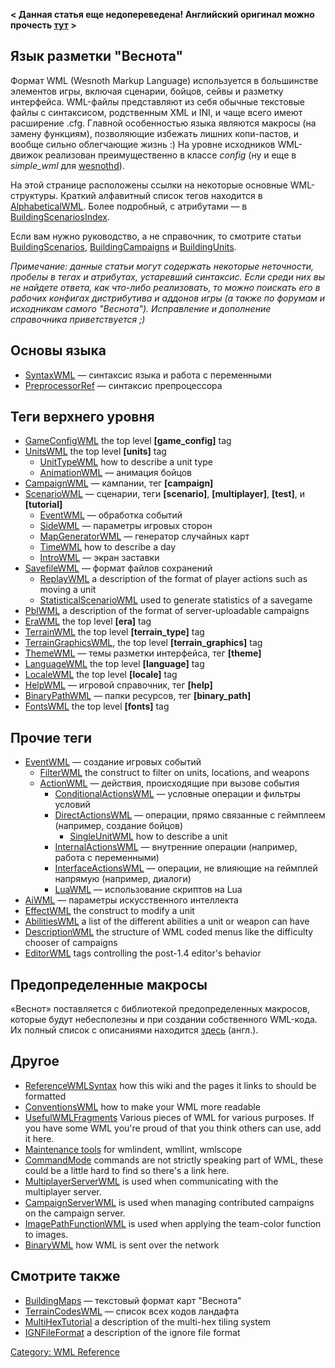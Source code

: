 '''< Данная статья еще недопереведена! Английский оригинал можно прочесть [http://wiki.wesnoth.org/ReferenceWML тут] >'''

== Язык разметки "Веснота" ==

Формат WML (Wesnoth Markup Language) используется в большинстве элементов игры, включая сценарии, бойцов, сейвы и разметку интерфейса. WML-файлы представляют из себя обычные текстовые файлы с синтаксисом, родственным XML и INI, и чаще всего имеют расширение .cfg. Главной особенностью языка являются макросы (на замену функциям), позволяющие избежать лишних копи-пастов, и вообще сильно облегчающие жизнь :) На уровне исходников WML-движок реализован преимущественно в классе ''config'' (ну и еще в ''simple_wml'' для [[wesnothd]]).

На этой странице расположены ссылки на некоторые основные WML-структуры. Краткий алфавитный список тегов находится в [[AlphabeticalWML]]. Более подробный, с атрибутами — в [[BuildingScenariosIndex]].

Если вам нужно руководство, а не справочник, то смотрите статьи [[BuildingScenarios]], [[BuildingCampaigns]] и [[BuildingUnits]].


''Примечание: данные статьи могут содержать некоторые неточности, пробелы в тегах и атрибутах, устаревший синтаксис. Если среди них вы не найдете ответа, как что-либо реализовать, то можно поискать его в рабочих конфигах дистрибутива и аддонов игры (а также по форумам и исходникам самого "Веснота"). Исправление и дополнение справочника приветствуется ;)''

== Основы языка ==

* [[SyntaxWML]] — синтаксис языка и работа с переменными
* [[PreprocessorRef]] — синтаксис препроцессора

== Теги верхнего уровня ==

* [[GameConfigWML]] the top level '''[game_config]''' tag
* [[UnitsWML]] the top level '''[units]''' tag
** [[UnitTypeWML]] how to describe a unit type
** [[AnimationWML]] — анимация бойцов
* [[CampaignWML]] — кампании, тег '''[campaign]'''
* [[ScenarioWML]] — сценарии, теги '''[scenario]''', '''[multiplayer]''', '''[test]''', и '''[tutorial]'''
** [[EventWML]] — обработка событий
** [[SideWML]] — параметры игровых сторон
** [[MapGeneratorWML]] — генератор случайных карт
** [[TimeWML]] how to describe a day
** [[IntroWML]] — экран заставки
* [[SavefileWML]] — формат файлов сохранений
** [[ReplayWML]] a description of the format of player actions such as moving a unit
** [[StatisticalScenarioWML]] used to generate statistics of a savegame
* [[PblWML]] a description of the format of server-uploadable campaigns
* [[EraWML]] the top level '''[era]''' tag
* [[TerrainWML]] the top level '''[terrain_type]''' tag
* [[TerrainGraphicsWML]], the top level '''[terrain_graphics]''' tag
* [[ThemeWML]] — темы разметки интерфейса, тег '''[theme]'''
* [[LanguageWML]] the top level '''[language]''' tag
* [[LocaleWML]] the top level '''[locale]''' tag
* [[HelpWML]] — игровой справочник, тег '''[help]'''
* [[BinaryPathWML]] — папки ресурсов, тег '''[binary_path]'''
* [[FontsWML]] the top level '''[fonts]''' tag

== Прочие теги ==

* [[EventWML]] — создание игровых событий
** [[FilterWML]] the construct to filter on units, locations, and weapons
** [[ActionWML]] — действия, происходящие при вызове события
*** [[ConditionalActionsWML]] — условные операции и фильтры условий
*** [[DirectActionsWML]] — операции, прямо связанные с геймплеем (например, создание бойцов)
**** [[SingleUnitWML]] how to describe a unit
*** [[InternalActionsWML]] — внутренние операции (например, работа с переменными)
*** [[InterfaceActionsWML]] — операции, не влияющие на геймплей напрямую (например, диалоги)
*** [[LuaWML]] — использование скриптов на Lua
* [[AiWML]] — параметры искусственного интеллекта
* [[EffectWML]] the construct to modify a unit
* [[AbilitiesWML]] a list of the different abilities a unit or weapon can have
* [[DescriptionWML]] the structure of WML coded menus like the difficulty chooser of campaigns
* [[EditorWML]] tags controlling the post-1.4 editor's behavior

== Предопределенные макросы == 

«Веснот» поставляется с библиотекой предопределенных макросов, которые будут небесполезны и при создании собственного WML-кода. Их полный список с описаниями находится [http://www.wesnoth.org/macro-reference.html здесь] (англ.).

== Другое ==

* [[ReferenceWMLSyntax]] how this wiki and the pages it links to should be formatted
* [[ConventionsWML]] how to make your WML more readable
* [[UsefulWMLFragments]] Various pieces of WML for various purposes. If you have some WML you're proud of that you think others can use, add it here.
* [[Maintenance tools]] for wmlindent, wmllint, wmlscope
* [[CommandMode]] commands are not strictly speaking part of WML, these could be a little hard to find so there's a link here.
* [[MultiplayerServerWML]] is used when communicating with the multiplayer server.
* [[CampaignServerWML]] is used when managing contributed campaigns on the campaign server.
* [[ImagePathFunctionWML]] is used when applying the team-color function to images.
* [[BinaryWML]] how WML is sent over the network

== Смотрите также ==

* [[BuildingMaps]] — текстовый формат карт "Веснота"
* [[TerrainCodesWML]] — список всех кодов ландафта
* [[MultiHexTutorial]] a description of the multi-hex tiling system
* [[IGNFileFormat]] a description of the ignore file format


[[Category: WML Reference]]